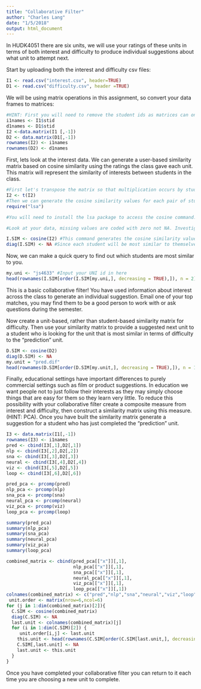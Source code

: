 ```yaml
---
title: "Collaborative Filter"
author: "Charles Lang"
date: "1/5/2018"
output: html_document
---
```



In HUDK4051 there are six units, we will use your ratings of these units in terms of both interest and difficulty to produce individual suggestions about what unit to attempt next.

Start by uploading both the interest and difficulty csv files:
```r
I1 <- read.csv("interest.csv", header=TRUE)
D1 <- read.csv("difficulty.csv", header =TRUE)
```

We will be using matrix operations in this assignment, so convert your data frames to matrices:
```r
#HINT: First you will need to remove the student ids as matrices can only contain one data type. You will then need to rename your row names with the student ids.
i1names <- I1$stid
d1names <- D1$stid
I2 <-data.matrix(I1 [,-1])
D2 <- data.matrix(D1[,-1])
rownames(I2) <- i1names
rownames(D2) <- d1names

```

First, lets look at the interest data. We can generate a user-based similarity matrix based on cosine similarity using the ratings the class gave each unit. This matrix will represent the similarity of interests between students in the class.

```r
#First let's transpose the matrix so that multiplication occurs by students rather than units.
I2 <- t(I2)
#Then we can generate the cosine similarity values for each pair of students
require("lsa")

#You will need to install the lsa package to access the cosine command.

#Look at your data, missing values are coded with zero not NA. Investigate cosine similarity and decide whether your missing values should be coded with zeros or NAs. Explain your choice.

I.SIM <- cosine(I2) #This command generates the cosine similarity values as a new matrix. Click on I.SIM in the Global Environment pane to see what it looks like.
diag(I.SIM) <- NA #Since each student will be most similar to themselves we want to remove that information
```

Now, we can make a quick query to find out which students are most similar to you. 
```r
my.uni <- "js4633" #Input your UNI id in here
head(rownames(I.SIM[order(I.SIM[my.uni,], decreasing = TRUE),]), n = 2) #This code orders the column of the matrix corresponding to your UNI according to similarity and returns the top two UNI ids for the students who's interests are most similar to yours
```

This is a basic collaborative filter! You have used information about interest across the class to generate an individual suggestion. Email one of your top matches, you may find them to be a good person to work with or ask questions during the semester.

Now create a unit-based, rather than student-based similarity matrix for difficulty. Then use your similarity matrix to provide a suggested next unit to a student who is looking for the unit that is most similar in terms of difficulty to the "prediction" unit. 
```r
D.SIM <- cosine(D2)
diag(D.SIM) <- NA
my.unit = "pred.dif"
head(rownames(D.SIM[order(D.SIM[my.unit,], decreasing = TRUE),]), n = 1)

```

Finally, educational settings have important differences to purely commercial settings such as film or product suggestions. In education we want people not to just follow their interests as they may simply choose things that are easy for them so they learn very little. To reduce this possibility with your collaborative filter create a composite measure from interest and difficulty, then construct a similarity matrix using this measure. (HINT: PCA). Once you have built the similarity matrix generate a suggestion for a student who has just completed the "prediction" unit.
```r
I3 <- data.matrix(I1[,-1])
rownames(I3) <- i1names
pred <- cbind(I3[,1],D2[,1])
nlp <- cbind(I3[,2],D2[,2])
sna <- cbind(I3[,3],D2[,3])
neural <- cbind(I3[,4],D2[,4])
viz <- cbind(I3[,5],D2[,5])
loop <- cbind(I3[,6],D2[,6])

pred_pca <- prcomp(pred)
nlp_pca <- prcomp(nlp)
sna_pca <- prcomp(sna)
neural_pca <- prcomp(neural)
viz_pca <- prcomp(viz)
loop_pca <- prcomp(loop)

summary(pred_pca)
summary(nlp_pca)
summary(sna_pca)
summary(neural_pca)
summary(viz_pca)
summary(loop_pca)

combined_matrix <- cbind(pred_pca[["x"]][,1], 
                         nlp_pca[["x"]][,1],
                         sna_pca[["x"]][,1],
                         neural_pca[["x"]][,1],
                         viz_pca[["x"]][,1],
                         loop_pca[["x"]][,1])
colnames(combined_matrix) <- c("pred","nlp","sna","neural","viz","loop")
 unit.order <- matrix(nrow=6,ncol=6)
for (j in 1:dim(combined_matrix)[2]){
  C.SIM <- cosine(combined_matrix)
  diag(C.SIM) <- NA
  last.unit <- colnames(combined_matrix)[j]
  for (i in 1:dim(C.SIM)[2]) {
     unit.order[i,j] <- last.unit
    this.unit <- head(rownames(C.SIM[order(C.SIM[last.unit,], decreasing = TRUE),]), n = 1)
    C.SIM[,last.unit] <- NA
    last.unit <- this.unit
  }
}
```

Once you have completed your collaborative filter you can return to it each time you are choosing a new unit to complete.
